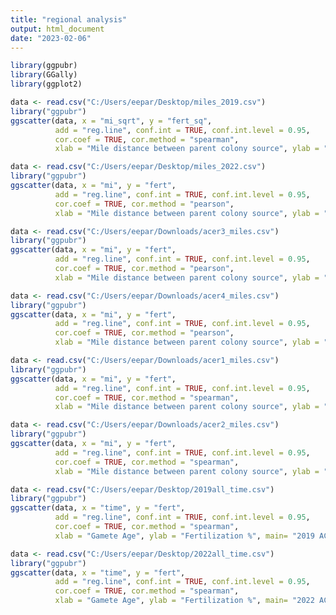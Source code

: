 ```yaml
---
title: "regional analysis"
output: html_document
date: "2023-02-06"
---
```


```r
library(ggpubr)
library(GGally)
library(ggplot2)
```

```r
data <- read.csv("C:/Users/eepar/Desktop/miles_2019.csv")
library("ggpubr")
ggscatter(data, x = "mi_sqrt", y = "fert_sq", 
          add = "reg.line", conf.int = TRUE, conf.int.level = 0.95, 
          cor.coef = TRUE, cor.method = "spearman",
          xlab = "Mile distance between parent colony source", ylab = "Fertilization %", main= "2019 ACER: Mile Distance Between Parents vs Fertilization % (Pearson)")
```
```r
data <- read.csv("C:/Users/eepar/Desktop/miles_2022.csv")
library("ggpubr")
ggscatter(data, x = "mi", y = "fert", 
          add = "reg.line", conf.int = TRUE, conf.int.level = 0.95, 
          cor.coef = TRUE, cor.method = "pearson",
          xlab = "Mile distance between parent colony source", ylab = "Fertilization %", main= "2022 ACER: Mile Distance Between Parents vs Fertilization % (Pearson)")
```



```r
data <- read.csv("C:/Users/eepar/Downloads/acer3_miles.csv")
library("ggpubr")
ggscatter(data, x = "mi", y = "fert", 
          add = "reg.line", conf.int = TRUE, conf.int.level = 0.95, 
          cor.coef = TRUE, cor.method = "pearson",
          xlab = "Mile distance between parent colony source", ylab = "Fertilization %", main= "8/13/22 ACER: Mile Distance Between Parents vs Fertilization % (Pearson)", xlim=c(0,120))
```

```r
data <- read.csv("C:/Users/eepar/Downloads/acer4_miles.csv")
library("ggpubr")
ggscatter(data, x = "mi", y = "fert", 
          add = "reg.line", conf.int = TRUE, conf.int.level = 0.95, 
          cor.coef = TRUE, cor.method = "pearson",
          xlab = "Mile distance between parent colony source", ylab = "Fertilization %", main= "8/15/22 ACER: Mile Distance Between Parents vs Fertilization % (Pearson)",  xlim=c(0,120))
```






```r
data <- read.csv("C:/Users/eepar/Downloads/acer1_miles.csv")
library("ggpubr")
ggscatter(data, x = "mi", y = "fert", 
          add = "reg.line", conf.int = TRUE, conf.int.level = 0.95, 
          cor.coef = TRUE, cor.method = "spearman",
          xlab = "Mile distance between parent colony source", ylab = "Fertilization %", main= "8/22/19 ACER: Mile Distance Between Parents vs Fertilization % (Spearman)", xlim=c(0,120))
```


```r
data <- read.csv("C:/Users/eepar/Downloads/acer2_miles.csv")
library("ggpubr")
ggscatter(data, x = "mi", y = "fert", 
          add = "reg.line", conf.int = TRUE, conf.int.level = 0.95, 
          cor.coef = TRUE, cor.method = "spearman",
          xlab = "Mile distance between parent colony source", ylab = "Fertilization %", main= "8/23/19 ACER: Mile Distance Between Parents vs Fertilization % (Spearman)", xlim=c(0,120))
```

```r
data <- read.csv("C:/Users/eepar/Desktop/2019all_time.csv")
library("ggpubr")
ggscatter(data, x = "time", y = "fert", 
          add = "reg.line", conf.int = TRUE, conf.int.level = 0.95, 
          cor.coef = TRUE, cor.method = "spearman",
          xlab = "Gamete Age", ylab = "Fertilization %", main= "2019 ACER Gamete Age vs. Fertilization (Spearman)")
```

```r
data <- read.csv("C:/Users/eepar/Desktop/2022all_time.csv")
library("ggpubr")
ggscatter(data, x = "time", y = "fert", 
          add = "reg.line", conf.int = TRUE, conf.int.level = 0.95, 
          cor.coef = TRUE, cor.method = "spearman",
          xlab = "Gamete Age", ylab = "Fertilization %", main= "2022 ACER Gamete Age vs. Fertilization (Spearman)")
```